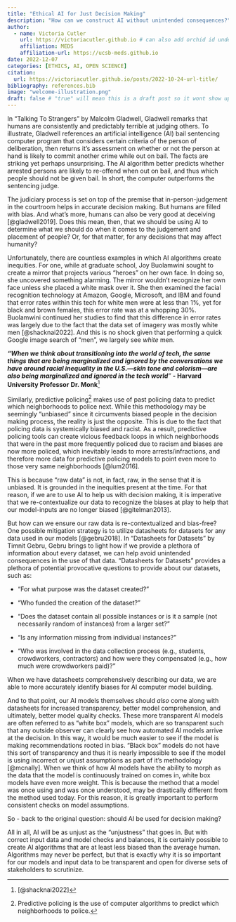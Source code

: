 ```yaml
---
title: "Ethical AI for Just Decision Making"
description: "How can we construct AI without unintended consequences?"
author:
  - name: Victoria Cutler
    url: https://victoriacutler.github.io # can also add orchid id under here
    affiliation: MEDS 
    affiliation-url: https://ucsb-meds.github.io
date: 2022-12-07
categories: [ETHICS, AI, OPEN SCIENCE]
citation:
  url: https://victoriacutler.github.io/posts/2022-10-24-url-title/
bibliography: references.bib
image: "welcome-illustration.png"
draft: false # "true" will mean this is a draft post so it wont show up on my site
---
```


In "Talking To Strangers" by Malcolm Gladwell, Gladwell remarks that humans are consistently and predictably terrible at judging others. To illustrate, Gladwell references an artificial intelligence (AI) bail sentencing computer program that considers certain criteria of the person of deliberation, then returns it's assessment on whether or not the person at hand is likely to commit another crime while out on bail. The facts are striking yet perhaps unsurprising. The AI algorithm better predicts whether arrested persons are likely to re-offend when out on bail, and thus which people should not be given bail. In short, the computer outperforms the sentencing judge.

The judiciary process is set on top of the premise that in-person-judgement in the courtroom helps in accurate decision making. But humans are filled with bias. And what's more, humans can also be very good at deceiving [@gladwell2019]. Does this mean, then, that we should be using AI to determine what we should do when it comes to the judgement and placement of people? Or, for that matter, for any decisions that may affect humanity?

Unfortunately, there are countless examples in which AI algorithms create inequities. For one, while at graduate school, Joy Buolamwini sought to create a mirror that projects various "heroes" on her own face. In doing so, she uncovered something alarming. The mirror wouldn't recognize her own face unless she placed a white mask over it. She then examined the facial recognition technology at Amazon, Google, Microsoft, and IBM and found that error rates within this tech for white men were at less than 1%, yet for black and brown females, this error rate was at a whopping 30%. Buolamwini continued her studies to find that this difference in error rates was largely due to the fact that the data set of imagery was mostly white men [@shacknai2022]. And this is no shock given that performing a quick Google image search of "men", we largely see *white* men.

***"When we think about transitioning into the world of tech, the same things that are being marginalized and ignored by the conversations we have around racial inequality in the U.S.---skin tone and colorism---are also being marginalized and ignored in the tech world**"* **- Harvard University Professor** **Dr. Monk**[^1]

[^1]: [@shacknai2022]

Similarly, predictive policing[^2] makes use of past policing data to predict which neighborhoods to police next. While this methodology may be seemingly "unbiased" since it circumvents biased people in the decision making process, the reality is just the opposite. This is due to the fact that policing data is systemically biased and racist. As a result, predictive policing tools can create vicious feedback loops in which neighborhoods that were in the past more frequently policed due to racism and biases are now more policed, which inevitably leads to more arrests/infractions, and therefore more data for predictive policing models to point even more to those very same neighborhoods [@lum2016].

[^2]: Predictive policing is the use of computer algorithms to predict which neighborhoods to police.

This is because "raw data" is not, in fact, raw, in the sense that it is unbiased. It is grounded in the inequities present at the time. For that reason, if we are to use AI to help us with decision making, it is imperative that we re-contextualize our data to recognize the biases at play to help that our model-inputs are no longer biased [@gitelman2013].

But how can we ensure our raw data is re-contextualized and bias-free? One possible mitigation strategy is to utilize datasheets for datasets for any data used in our models [@gebru2018]. In "Datasheets for Datasets" by Timnit Gebru, Gebru brings to light how if we provide a plethora of information about every dataset, we can help avoid unintended consequences in the use of that data. "Datasheets for Datasets" provides a plethora of potential provocative questions to provide about our datasets, such as:

-   "For what purpose was the dataset created?"

-   "Who funded the creation of the dataset?"

-   "Does the dataset contain all possible instances or is it a sample (not necessarily random of instances) from a larger set?"

-   "Is any information missing from individual instances?"

-   "Who was involved in the data collection process (e.g., students, crowdworkers, contractors) and how were they compensated (e.g., how much were crowdworkers paid)?"

When we have datasheets comprehensively describing our data, we are able to more accurately identify biases for AI computer model building.

And to that point, our AI models themselves should *also* come along with datasheets for increased transparency, better model comprehension, and ultimately, better model quality checks. These more transparent AI models are often referred to as "white box" models, which are so transparent such that any outside observer can clearly see how automated AI models arrive at the decision. In this way, it would be much easier to see if the model is making recommendations rooted in bias. "Black box" models do not have this sort of transparency and thus it is nearly impossible to see if the model is using incorrect or unjust assumptions as part of it's methodology [@mcnally]. When we think of how AI models have the ability to morph as the data that the model is continuously trained on comes in, white box models have even more weight. This is because the method that a model was once using and was once understood, may be drastically different from the method used today. For this reason, it is greatly important to perform consistent checks on model assumptions.

So - back to the original question: should AI be used for decision making?

All in all, AI will be as unjust as the "unjustness" that goes in. But with correct input data and model checks and balances, it is certainly possible to create AI algorithms that are at least less biased than the average human. Algorithms may never be perfect, but that is exactly why it is so important for our models and input data to be transparent and open for diverse sets of stakeholders to scrutinize.
